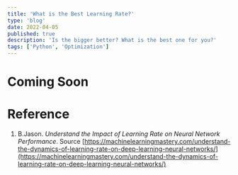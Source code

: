 ```yaml
---
title: 'What is the Best Learning Rate?'
type: 'blog'
date: 2022-04-05
published: true
description: 'Is the bigger better? What is the best one for you?'
tags: ['Python', 'Optimization']
---
```


# Coming Soon

# Reference

1. B.Jason. _Understand the Impact of Learning Rate on Neural Network Performance_. Source [https://machinelearningmastery.com/understand-the-dynamics-of-learning-rate-on-deep-learning-neural-networks/](https://machinelearningmastery.com/understand-the-dynamics-of-learning-rate-on-deep-learning-neural-networks/)
